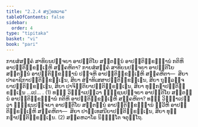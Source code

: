 ```yaml
---
title: "2.2.4 ສງ຺ຄຫວາຣ"
tableOfContents: false
sidebar:
  order: 4
type: "tipitaka"
basket: "vi"
book: "pari"
---
```



<DynamicBreadcrumb />

<Division number="252" book="pari">

<Paragraph number="1058" book="pari">
ກາຍສໍສຄ຺ຄໍ ສາທິຍນປຈ຺ຈຍາ ອາປຕ຺ຕິໂຍ ສຕ຺ຕນ຺ນໍ ອາປຕ຺ຕິກ຺ຂນ຺ຘານໍ ກຕິຫິ ອາປຕ຺ຕິກ຺ຂນ຺ເຘຫິ ສງ຺ຄຫິຕາ? ກາຍສໍສຄ຺ຄໍ ສາທິຍນປຈ຺ຈຍາ ອາປຕ຺ຕິໂຍ ສຕ຺ຕນ຺ນໍ ອາປຕ຺ຕິກ຺ຂນ຺ຘານໍ ປຎ຺ຈຫິ ອາປຕ຺ຕິກ຺ຂນ຺ເຘຫິ ສງ຺ຄຫິຕາ—  ສິຍາ ປາຣາຊິກາປຕ຺ຕິກ຺ຂນ຺ເຘນ, ສິຍາ ສໍຆາທິເສສາປຕ຺ຕິກ຺ຂນ຺ເຘນ, ສິຍາ ຖຸລ຺ລຈ຺ຈຍາປຕ຺ຕິກ຺ຂນ຺ເຘນ, ສິຍາ ປາຈິຕ຺ຕິຍາປຕ຺ຕິກ຺ຂນ຺ເຘນ, ສິຍາ ທຸກ຺ກຏາປຕ຺ຕິກ຺ຂນ຺ເຘນ …ເປ… . (1)
</Paragraph>

<Paragraph number="1059" book="pari">
ທຘິໍ ວິຎ຺ຎາເປຕ຺ວາ ຠຸຎ຺ຊນປຈ຺ຈຍາ ອາປຕ຺ຕິໂຍ ສຕ຺ຕນ຺ນໍ ອາປຕ຺ຕິກ຺ຂນ຺ຘານໍ ກຕິຫິ ອາປຕ຺ຕິກ຺ຂນ຺ເຘຫິ ສງ຺ຄຫິຕາ? ທຘິໍ ວິຎ຺ຎາເປຕ຺ວາ ຠຸຎ຺ຊນປຈ຺ຈຍາ ອາປຕ຺ຕິໂຍ ສຕ຺ຕນ຺ນໍ ອາປຕ຺ຕິກ຺ຂນ຺ຘານໍ ທ຺ວີຫິ ອາປຕ຺ຕິກ຺ຂນ຺ເຘຫິ ສງ຺ຄຫິຕາ—  ສິຍາ ປາຏິເທສນີຍາປຕ຺ຕິກ຺ຂນ຺ເຘນ, ສິຍາ ທຸກ຺ກຏາປຕ຺ຕິກ຺ຂນ຺ເຘນ. (2)

</Paragraph>
</Division>

<Paragraph number="1060" type="center" book="pari">
ສງ຺ຄຫວາໂຣ ນິຏ຺ຐິໂຕ ຈຕຸຕ຺ໂຖ.
</Paragraph>